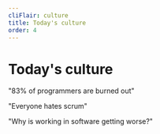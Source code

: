 ```yaml
---
cliFlair: culture
title: Today's culture
order: 4
---
```


# Today's culture

"83% of programmers are burned out"

"Everyone hates scrum"

"Why is working in software getting worse?"
